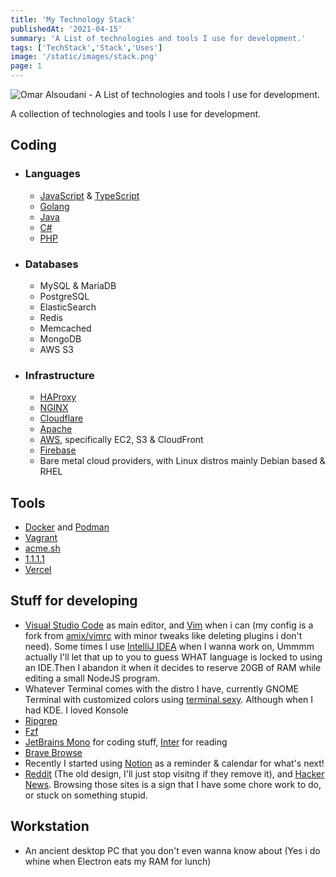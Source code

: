 ```yaml
---
title: 'My Technology Stack'
publishedAt: '2021-04-15'
summary: 'A List of technologies and tools I use for development.'
tags: ['TechStack','Stack','Uses']
image: '/static/images/stack.png'
page: 1
---
```


<Image
  src="/static/images/stack.png"
  alt="Omar Alsoudani - A List of technologies and tools I use for development."
  width={2496}
  height={1183}
/>

A collection of technologies and tools I use for development.

## Coding
- ### Languages
    - [JavaScript](https://pbs.twimg.com/media/ChnulxvW0AEUs1J?format=jpg&name=large) & [TypeScript](https://www.typescriptlang.org/)
    - [Golang](https://golang.org/)
    - [Java](https://spring.io/projects/spring-boot)
    - [C#](https://dotnet.microsoft.com/download/)
    - [PHP](https://i.imgur.com/VgqoCKW.png)
- ### Databases
    - MySQL & MariaDB
    - PostgreSQL
    - ElasticSearch
    - Redis
    - Memcached
    - MongoDB
    - AWS S3
- ### Infrastructure
    - [HAProxy](https://www.haproxy.org/)
    - [NGINX](https://nginx.org/)
    - [Cloudflare](https://cloudflare.com/)
    - [Apache](https://httpd.apache.org/)
    - [AWS](https://aws.amazon.com/), specifically EC2, S3 & CloudFront
    - [Firebase](https://firebase.google.com/)
    - Bare metal cloud providers, with Linux distros mainly Debian based & RHEL
## Tools

- [Docker](https://www.docker.com/) and [Podman](https://podman.io/)
- [Vagrant](https://www.vagrantup.com/)
- [acme.sh](https://github.com/acmesh-official/acme.sh/)
- [1.1.1.1](https://1.1.1.1/)
- [Vercel](https://vercel.com/)

## Stuff for developing

- [Visual Studio Code](https://code.visualstudio.com/) as main editor, and [Vim](https://github.com/omaralsoudanii/vimrc/) when i can (my config is a fork from [amix/vimrc](https://github.com/amix/vimrc/) with minor tweaks like deleting plugins i don't need). Some times I use [IntelliJ IDEA](https://www.jetbrains.com/idea/) when I wanna work on, Ummmm actually I'll let that up to you to guess WHAT language is locked to using an IDE.Then I abandon it when it decides to reserve 20GB of RAM while editing a small NodeJS program.
- Whatever Terminal comes with the distro I have, currently GNOME Terminal with customized colors using [terminal.sexy](https://terminal.sexy). Although when I had KDE. I loved Konsole
- [Ripgrep](https://github.com/BurntSushi/ripgrep/)
- [Fzf](https://github.com/junegunn/fzf/)
- [JetBrains Mono](https://www.jetbrains.com/lp/mono/) for coding stuff, [Inter](https://rsms.me/inter/) for reading
- [Brave Browse](https://brave.com/)
- Recently I started using [Notion](https://www.notion.so/) as a reminder & calendar for what's next!
- [Reddit](https://www.reddit.com/) (The old design, I'll just stop visitng if they remove it), and [Hacker News](https://news.ycombinator.com/). Browsing those sites is a sign that I have some chore work to do, or stuck on something stupid.

## Workstation

- An ancient desktop PC that you don't even wanna know about (Yes i do whine when Electron eats my RAM for lunch)